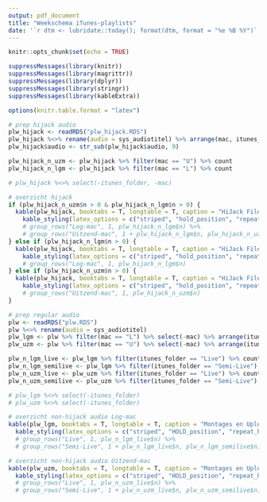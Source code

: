 ```yaml
---
output: pdf_document
title: "Weekschema iTunes-playlists"
date: '`r dtm <- lubridate::today(); format(dtm, format = "%e %B %Y")`'
---
```


```r
knitr::opts_chunk$set(echo = TRUE)
```

```r
suppressMessages(library(knitr))
suppressMessages(library(magrittr))
suppressMessages(library(dplyr))
suppressMessages(library(stringr))
suppressMessages(library(kableExtra))

options(knitr.table.format = "latex")

# prep hijack audio
plw_hijack <- readRDS("plw_hijack.RDS") 
plw_hijack %<>% rename(audio = sys_audiotitel) %>% arrange(mac, itunes_playlist)
plw_hijack$audio <- str_sub(plw_hijack$audio, 9)

plw_hijack_n_uzm <- plw_hijack %>% filter(mac == "U") %>% count
plw_hijack_n_lgm <- plw_hijack %>% filter(mac == "L") %>% count

# plw_hijack %<>% select(-itunes_folder, -mac) 

# overzicht hijack
if (plw_hijack_n_uzm$n > 0 & plw_hijack_n_lgm$n > 0) {
  kable(plw_hijack, booktabs = T, longtable = T, caption = "HiJack Files voor iTunes-folder LIVE") %>%
    kable_styling(latex_options = c("striped", "hold_position", "repeat_header"), font_size = 8, position = "left") #%>% 
    # group_rows("Log-mac", 1, plw_hijack_n_lgm$n) %>% 
    # group_rows("Uitzend-mac", 1 + plw_hijack_n_lgm$n, plw_hijack_n_uzm$n)
} else if (plw_hijack_n_lgm$n > 0) {
  kable(plw_hijack, booktabs = T, longtable = T, caption = "HiJack Files voor iTunes-folder LIVE") %>%
    kable_styling(latex_options = c("striped", "hold_position", "repeat_header"), font_size = 8, position = "left") #%>% 
    # group_rows("Log-mac", 1, plw_hijack_n_lgm$n)
} else if (plw_hijack_n_uzm$n > 0) {
  kable(plw_hijack, booktabs = T, longtable = T, caption = "HiJack Files voor iTunes-folder LIVE") %>%
    kable_styling(latex_options = c("striped", "hold_position", "repeat_header"), font_size = 8, position = "left") #%>% 
    # group_rows("Uitzend-mac", 1, plw_hijack_n_uzm$n)
}

# prep regular audio
plw <- readRDS("plw.RDS")
plw %<>% rename(audio = sys_audiotitel)
plw_lgm <- plw %>% filter(mac == "L") %>% select(-mac) %>% arrange(itunes_folder, itunes_playlist)
plw_uzm <- plw %>% filter(mac == "U") %>% select(-mac) %>% arrange(itunes_folder, itunes_playlist)

plw_n_lgm_live <- plw_lgm %>% filter(itunes_folder == "Live") %>% count
plw_n_lgm_semilive <- plw_lgm %>% filter(itunes_folder == "Semi-Live") %>% count
plw_n_uzm_live <- plw_uzm %>% filter(itunes_folder == "Live") %>% count
plw_n_uzm_semilive <- plw_uzm %>% filter(itunes_folder == "Semi-Live") %>% count

# plw_lgm %<>% select(-itunes_folder)
# plw_uzm %<>% select(-itunes_folder)

# overzicht non-hijack audio Log-mac
kable(plw_lgm, booktabs = T, longtable = T, caption = "Montages en Uploads voor LOG-mac") %>%
  kable_styling(latex_options = c("striped", "HOLD_position", "repeat_header"), full_width = F, font_size = 8, position = "left") 
  # group_rows("Live", 1, plw_n_lgm_live$n) %>% 
  # group_rows("Semi-Live", 1 + plw_n_lgm_live$n, plw_n_lgm_semilive$n)

# overzicht non-hijack audio Uitzend-mac
kable(plw_uzm, booktabs = T, longtable = T, caption = "Montages en Uploads voor UITZEND-mac") %>%
  kable_styling(latex_options = c("striped", "HOLD_position", "repeat_header"), full_width = F, font_size = 8, position = "left") 
  # group_rows("Live", 1, plw_n_uzm_live$n) %>% 
  # group_rows("Semi-Live", 1 + plw_n_uzm_live$n, plw_n_uzm_semilive$n)

```
